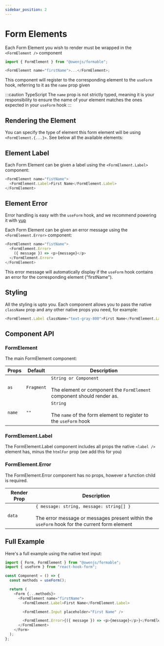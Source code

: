 ```yaml
---
sidebar_position: 2
---
```



# Form Elements

Each Form Element you wish to render must be wrapped in the `<FormElement />` component

```typescript jsx
import { FormElement } from "@owenjs/formable";

<FormElement name="firstName">...</FormElement>;
```

This component will register to the corresponding element to the `useForm` hook, referring to it as the `name` prop given

:::caution TypeScript
The `name` prop is not strictly typed, meaning it is your responsibility to ensure the name of your element matches the ones expected in your `useForm` hook
:::

## Rendering the Element

You can specify the type of element this form element will be using `<FormElement.{...}>`. See below all the available elements:

<DocCardList />

## Element Label

Each Form Element can be given a label using the `<FormElement.Label>` component:

```typescript jsx
<FormElement name="fistName">
  <FormElement.Label>First Name</FormElement.Label>
</FormElement>
```

## Element Error

Error handling is easy with the `useForm` hook, and we recommend powering it with [yup](/docs/error-handling/install-yup)

Each Form Element can be given an error message using the `<FormElement.Error>` component:

```typescript jsx
<FormElement name="fistName">
  <FormElement.Error>
    ({ message }) => <p>{message}</p>
  </FormElement.Error>
</FormElement>
```

This error message will automatically display if the `useForm` hook contains an error for the corresponding element ("firstName").

## Styling

All the styling is upto you. Each component allows you to pass the native `className` prop and any other native props you need, for example:

```typescript jsx
<FormElement.Label className="text-gray-800">First Name</FormElement.Label>
```

## Component API

### FormElement

The main FormElement component:

| Props  | Default    | Description                                                                                           |
| ------ | ---------- | ----------------------------------------------------------------------------------------------------- |
| `as`   | `Fragment` | `String or Component`<br/><br/>The element or component the `FormElement` component should render as. |
| `name` | `""`       | `String`<br/><br/>The `name` of the form element to register to the `useForm` hook                    |

### FormElement.Label

The FormElement.Label component includes all props the native `<label />` element has, minus the `htmlFor` prop (we add this for you)

### FormElement.Error

The FormElement.Error component has no props, however a function child is required.

| Render Prop | Description                                                                                                                                    |
| ----------- | ---------------------------------------------------------------------------------------------------------------------------------------------- |
| `data`      | `{ message: string, message: string[] }`<br/><br/>The error message or messages present within the `useForm` hook for the current form element |

## Full Example

Here's a full example using the native text input:

```typescript jsx
import { Form, FormElement } from "@owenjs/formable";
import { useForm } from "react-hook-form";

const Component = () => {
  const methods = useForm();

  return (
    <Form {...methods}>
      <FormElement name="firstName">
        <FormElement.Label>First Name</FormElement.Label>

        <FormElement.Input placeholder="First Name" />

        <FormElement.Error>{({ message }) => <p>{message}</p>}</FormElement.Error>
      </FormElement>
    </Form>
  );
};
```
